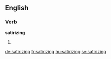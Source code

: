 ==English==

===Verb===
'''satirizing'''

# {{present participle of|satirize}}

[[de:satirizing]]
[[fr:satirizing]]
[[hu:satirizing]]
[[sv:satirizing]]